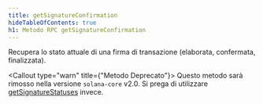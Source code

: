 ```yaml
---
title: getSignatureConfirmation
hideTableOfContents: true
h1: Metodo RPC getSignatureConfirmation
---
```


Recupera lo stato attuale di una firma di transazione (elaborata, confermata,
finalizzata).

<Callout type="warn" title={"Metodo Deprecato"}>
  Questo metodo sarà rimosso nella versione `solana-core` v2.0. Si prega di
  utilizzare [getSignatureStatuses](/docs/rpc/http/getsignaturestatuses) invece.
</Callout>
